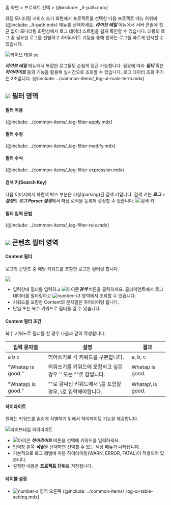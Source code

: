 홈 화면 > 프로젝트 선택 > {@include: _lt-path.mdx}

와탭 모니터링 서비스 초기 화면에서 프로젝트를 선택한 다음 프로젝트 메뉴 하위에 {@include: _lt-path.mdx} 메뉴를 선택하세요. ***라이브 테일*** 메뉴에서 서버 콘솔에 접근 없이 모니터링 화면상에서 로그 데이터 스트림을 쉽게 확인할 수 있습니다. 대량의 로그 중 필요한 로그를 선별하고 하이라이트 기능을 통해 원하는 로그를 빠르게 인지할 수 있습니다. 

![라이브 테일 sc](/img/log-live-tail.png)

***라이브 테일*** 메뉴에서 복잡한 로그들도 손쉽게 접근 가능합니다. 필요에 따라 ***필터*** 혹은 ***하이라이트*** 등의 기능을 활용해 실시간으로 조회할 수 있습니다. 로그 데이터 조회 주기는 2초입니다. {@include: ../common-items/_log-ui-main-term.mdx}

## ![](/img/number-01.png) 필터 영역 

#### 필터 적용

{@include: ../common-items/_log-filter-apply.mdx} 

#### 필터 수정

{@include: ../common-items/_log-filter-modify.mdx}

#### 필터 수식

{@include: ../common-items/_log-filter-expression.mdx}

#### 검색 키(Search Key)

다음 이미지에서 파란색 박스 부분은 파싱(parsing)된 검색 키입니다. 검색 키는 ***로그*** > ***설정***의 ***로그 Parser 설정***에서 파싱 로직을 등록해 설정할 수 있습니다.
![검색 키](https://img.whatap.io/media/images/livetail_007_parsed_key.png)

#### 필터 입력 문법

{@include: ../common-items/_log-filter-rule.mdx}

## ![](/img/number-02.png) 콘텐츠 필터 영역

#### Content 필터  

로그의 콘텐츠 중 해당 키워드를 포함한 로그만 필터링 합니다. 

![](https://img.whatap.io/media/images/livetail_008_contents_filter.png)

* 입력창에 필터를 입력하고 ![아이콘](/img/ic-search.svg)***검색*** 버튼을 클릭하세요. 클라이언트에서 로그 데이터를 필터링하고 ![number-s3](/img/number-03.png) 영역에서 조회할 수 있습니다. 
* 키워드를 포함한 Content의 문자열은 하이라이팅 됩니다.
* 단일 또는 복수 키워드로 필터를 걸 수 있습니다.

<!-- whatap is good~whatap is the best -->
#### Content 필터 조건

복수 키워드로 필터를 할 경우 다음과 같이 작성합니다.

|입력 문자열|설명|결과|
|----|----|----|
|a b c|띄어쓰기로 각 키워드를 구분합니다.|a, b, c|
|"Whatap is good."|띄워쓰기를 키워드에 포함하고 싶은 경우 '' 또는 ""로 감쌉니다.|Whatap is good.|
|"Whatap\\ is good."|""로 감싸진 키워드에서 \를 포함할 경우, \\로 입력해야합니다.|Whatap\ is good.|

#### 하이라이트

원하는 키워드를 손쉽게 식별하기 위해서 하이라이트 기능을 제공합니다.

![라이브테일 하이라이트](/img/lt-highlight.png)
* ![아이콘](/img/ic-highlight.svg) ***하이라이트*** 버튼을 선택해 키워드를 입력하세요. 
* 입력창 왼쪽 ***색상***을 선택하면 선택할 수 있는 색상 메뉴가 나타납니다. 
* 기본적으로 로그 레벨에 따른 하이라이팅(<span class='logwr'>WARN</span>, <span class='loger'>ERROR</span>, <span class='logft'>FATAL</span>)이 적용되어 있습니다.   
* 설정한 내용은 **프로젝트 단위**로 저장됩니다.  

#### 테이블 설정

* ![number-s](/img/number-02.png) 영역 오른쪽 {@include: ../common-items/_log-ui-table-setting.mdx}